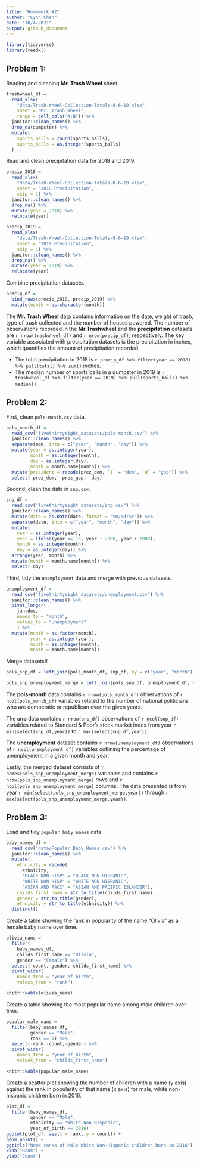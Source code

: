 ```yaml
---
title: "Homework #2"
author: "Lynn Chen"
date: "10/4/2021"
output: github_document
---
```


```r
library(tidyverse)
library(readxl)
```


## Problem 1:

Reading and cleaning **Mr. Trash Wheel** sheet.

```r
trashwheel_df = 
  read_xlsx(
    "data/Trash-Wheel-Collection-Totals-8-6-19.xlsx",
    sheet = "Mr. Trash Wheel",
    range = cell_cols("A:N")) %>%
  janitor::clean_names() %>% 
  drop_na(dumpster) %>% 
  mutate(
    sports_balls = round(sports_balls),
    sports_balls = as.integer(sports_balls)
  )
```

Read and clean precipitation data for 2018 and 2019.

```r
precip_2018 = 
  read_xlsx(
    "data/Trash-Wheel-Collection-Totals-8-6-19.xlsx",
    sheet = "2018 Precipitation",
    skip = 1) %>% 
  janitor::clean_names() %>% 
  drop_na() %>% 
  mutate(year = 2018) %>% 
  relocate(year)

precip_2019 = 
  read_xlsx(
    "data/Trash-Wheel-Collection-Totals-8-6-19.xlsx",
    sheet = "2019 Precipitation",
    skip = 1) %>% 
  janitor::clean_names() %>% 
  drop_na() %>% 
  mutate(year = 2019) %>% 
  relocate(year)
```

Combine precipitation datasets. 

```r
precip_df = 
  bind_rows(precip_2018, precip_2019) %>% 
  mutate(month = as.character(month))
```

The **Mr. Trash Wheel** data contains information on the date, weight of trash, type of trash collected and the number of houses powered. The number of observations recorded in the **Mr.Trashwheel** and the **precipitation** datasets are `r nrow(trashwheel_df)` and `r nrow(precip_df)`, respectively. 
The key variable associated with precipitation datasets is the precipitation in inches, which quantifies the amount of precipitation recorded. 

* The total precipitation in 2018 is `r precip_df %>% filter(year == 2018) %>% pull(total) %>% sum()` inches. 
* The median number of sports balls in a dumpster in 2019 is `r trashwheel_df %>% filter(year == 2019) %>% pull(sports_balls) %>% median()`.


## Problem 2:

First, clean `pols-month.csv` data. 

```r
pols_month_df = 
  read_csv("fivethirtyeight_datasets/pols-month.csv") %>% 
  janitor::clean_names() %>% 
  separate(mon, into = c("year", "month", "day")) %>% 
  mutate(year = as.integer(year),
         month = as.integer(month),
         day = as.integer(day),
         month = month.name[month]) %>% 
  mutate(president = recode(prez_dem, `1` = "dem", `0` = "gop")) %>% 
  select(-prez_dem, -prez_gop, -day)
```

Second, clean the data in `snp.csv`.

```r
snp_df = 
  read_csv("fivethirtyeight_datasets/snp.csv") %>%
  janitor::clean_names() %>% 
  mutate(date = as.Date(date, format = "%m/%d/%Y")) %>% 
  separate(date, into = c("year", "month", "day")) %>% 
  mutate(
    year = as.integer(year),
    year = ifelse(year <= 15, year + 2000, year + 1900), 
    month = as.integer(month), 
    day = as.integer(day)) %>%
  arrange(year, month) %>% 
  mutate(month = month.name[month]) %>% 
  select(-day)
```

Third, tidy the `unemployment` data and merge with previous datasets. 

```r
unemployment_df = 
  read_csv("fivethirtyeight_datasets/unemployment.csv") %>% 
  janitor::clean_names() %>% 
  pivot_longer(
    jan:dec,
    names_to = "month",
    values_to = "unemployment"
    ) %>% 
  mutate(month = as.factor(month),
         year = as.integer(year),
         month = as.integer(month),
         month = month.name[month])
```

Merge datasets!!

```r
pols_snp_df = left_join(pols_month_df, snp_df, by = c("year", "month")) 

pols_snp_unemployment_merge = left_join(pols_snp_df, unemployment_df, by = c("year", "month"))
```

The **pols-month** data contains `r nrow(pols_month_df)` observations of `r ncol(pols_month_df)` variables related to the number of national politicians who are democratic or republican over the given years. 

The **snp** data contains `r nrow(snp_df)` observations of `r ncol(snp_df)` variables related to Standard & Poor’s stock market index from year `r min(select(snp_df,year))` to `r max(select(snp_df,year))`. 

The **unemployment** dataset contains `r nrow(unemployment_df)` observations of `r ncol(unemployment_df)` variables outlining the percentage of unemployment in a given month and year.

Lastly, the merged dataset consists of `r names(pols_snp_unemployment_merge)` variables and contains `r nrow(pols_snp_unemployment_merge)` rows and `r ncol(pols_snp_unemployment_merge)` columns. The data presented is from year `r min(select(pols_snp_unemployment_merge,year))` through `r max(select(pols_snp_unemployment_merge,year))`.  


## Problem 3: 

Load and tidy `popular_baby_names` data.

```r
baby_names_df = 
  read_csv("data/Popular_Baby_Names.csv") %>% 
  janitor::clean_names() %>% 
  mutate(
    ethnicity = recode(
      ethnicity,
      "BLACK NON HISP" = "BLACK NON HISPANIC",
      "WHITE NON HISP" = "WHITE NON HISPANIC", 
      "ASIAN AND PACI" = "ASIAN AND PACIFIC ISLANDER"),
    childs_first_name = str_to_title(childs_first_name),
    gender = str_to_title(gender),
    ethnicity = str_to_title(ethnicity)) %>% 
  distinct()
```

Create a table showing the rank in popularity of the name “Olivia” as a female baby name over time.

```r
olivia_name = 
  filter(
    baby_names_df, 
    childs_first_name == "Olivia",
    gender == "Female") %>% 
  select(-count,-gender,-childs_first_name) %>% 
  pivot_wider(
    names_from = "year_of_birth",
    values_from = "rank") 

knitr::kable(olivia_name)
```

Create a table showing the most popular name among male children over time.

```r
popular_male_name = 
  filter(baby_names_df,
         gender == "Male",
         rank == 1) %>% 
  select(-rank,-count,-gender) %>% 
  pivot_wider(
    names_from = "year_of_birth",
    values_from = "childs_first_name")

knitr::kable(popular_male_name)
```

Create a scatter plot showing the number of children with a name (y axis) against the rank in popularity of that name (x axis) for male, white non-hispanic children born in 2016.

```r
plot_df = 
  filter(baby_names_df,
         gender == "Male",
         ethnicity == "White Non Hispanic",
         year_of_birth == 2016)
ggplot(plot_df, aes(x = rank, y = count)) + 
geom_point() +
ggtitle("Name ranks of Male White Non-Hispanic children born in 2016") +
xlab("Rank") +
ylab("Count")
```

